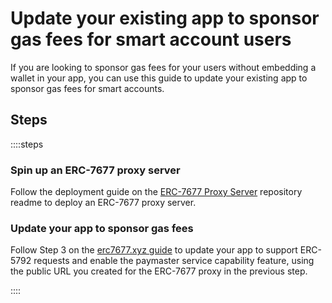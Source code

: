 
<VersionWarning version="0.1" />

# Update your existing app to sponsor gas fees for smart account users

If you are looking to sponsor gas fees for your users without embedding a wallet in your app, you can use this guide to update your existing app to sponsor gas fees for smart accounts.

## Steps

::::steps

### Spin up an ERC-7677 proxy server

Follow the deployment guide on the [ERC-7677 Proxy Server](https://github.com/pimlicolabs/erc7677-proxy) repository readme to deploy an ERC-7677 proxy server.

### Update your app to sponsor gas fees

Follow Step 3 on the [erc7677.xyz guide](https://www.erc7677.xyz/guides/sponsoring-transactions#3-send-eip-5792-requests-with-a-paymaster-service-capability) to update your app to support ERC-5792 requests and enable the paymaster service capability feature, using the public URL you created for the ERC-7677 proxy in the previous step.

::::